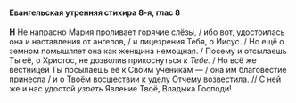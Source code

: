 #### Евангельская утренняя стихира 8-я, глас 8

**H** Не напрасно Мария проливает горячие слёзы, / ибо вот, удостоилась она и наставления от ангелов, / и лицезрения Тебя, о Иисус. / Но ещё о земном помышляет она как женщина немощная. / Посему и отсылаешь Ты её, о Христос, не дозволив прикоснуться *к Тебе.* / Но всё же вестницей Ты посылаешь её к Своим ученикам — / она им благовестие принесла / и о Твоём восшествии к уделу Отчему возвестила. // С ней же и нас удостой *узреть* Явление Твоё, Владыка Господи!
